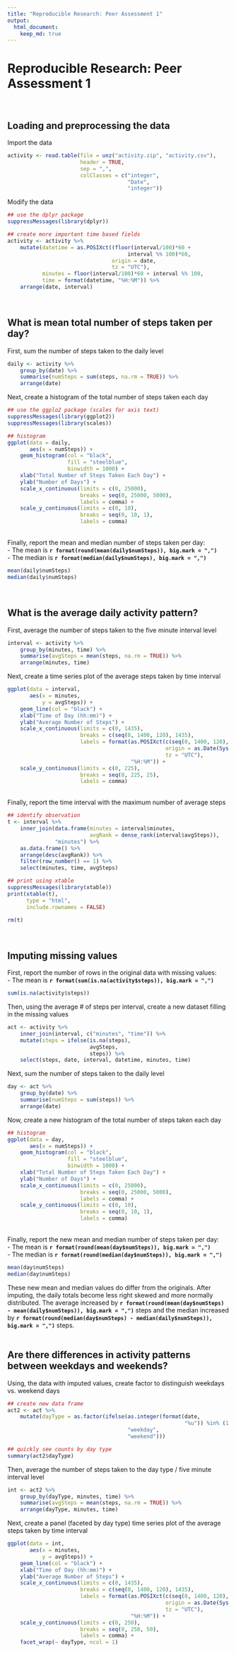 ---
title: "Reproducible Research: Peer Assessment 1"
output: 
  html_document:
    keep_md: true
---


Reproducible Research: Peer Assessment 1  
==========================================
<br>


## Loading and preprocessing the data
Import the data
```{r}
activity <- read.table(file = unz("activity.zip", "activity.csv"), 
                       header = TRUE, 
                       sep = ",", 
                       colClasses = c("integer", 
                                      "Date", 
                                      "integer"))
```
Modify the data
```{r}
## use the dplyr package
suppressMessages(library(dplyr))

## create more important time based fields
activity <- activity %>% 
    mutate(datetime = as.POSIXct((floor(interval/100)*60 + 
                                      interval %% 100)*60, 
                                 origin = date, 
                                 tz = "UTC"), 
           minutes = floor(interval/100)*60 + interval %% 100, 
           time = format(datetime, "%H:%M")) %>% 
    arrange(date, interval)
```
<br>


## What is mean total number of steps taken per day?
First, sum the number of steps taken to the daily level
```{r}
daily <- activity %>% 
    group_by(date) %>% 
    summarise(numSteps = sum(steps, na.rm = TRUE)) %>% 
    arrange(date)
```
Next, create a histogram of the total number of steps taken each day
```{r, fig.width=10, fig.height=6}
## use the ggplo2 package (scales for axis text)
suppressMessages(library(ggplot2))
suppressMessages(library(scales))

## histogram
ggplot(data = daily, 
       aes(x = numSteps)) + 
    geom_histogram(col = "black", 
                   fill = "steelblue", 
                   binwidth = 1000) + 
    xlab("Total Number of Steps Taken Each Day") + 
    ylab("Number of Days") + 
    scale_x_continuous(limits = c(0, 25000), 
                       breaks = seq(0, 25000, 5000), 
                       labels = comma) + 
    scale_y_continuous(limits = c(0, 10), 
                       breaks = seq(0, 10, 1), 
                       labels = comma)
```
<br>
Finally, report the mean and median number of steps taken per day:  
- The mean is **`r format(round(mean(daily$numSteps)), big.mark = ",")`**  
- The median is **`r format(median(daily$numSteps), big.mark = ",")`**  

```{r}
mean(daily$numSteps)
median(daily$numSteps)
```
<br>


## What is the average daily activity pattern?
First, average the number of steps taken to the five minute interval level
```{r}
interval <- activity %>% 
    group_by(minutes, time) %>%  
    summarise(avgSteps = mean(steps, na.rm = TRUE)) %>% 
    arrange(minutes, time)
```
Next, create a time series plot of the average steps taken by time interval
```{r, fig.width=10, fig.height=6}
ggplot(data = interval, 
       aes(x = minutes, 
           y = avgSteps)) + 
    geom_line(col = "black") + 
    xlab("Time of Day (hh:mm)") + 
    ylab("Average Number of Steps") + 
    scale_x_continuous(limits = c(0, 1435), 
                       breaks = c(seq(0, 1400, 120), 1435), 
                       labels = format(as.POSIXct(c(seq(0, 1400, 120), 1435)*60, 
                                                  origin = as.Date(Sys.time()), 
                                                  tz = "UTC"), 
                                       "%H:%M")) + 
    scale_y_continuous(limits = c(0, 225), 
                       breaks = seq(0, 225, 25), 
                       labels = comma)
```
<br>
Finally, report the time interval with the maximum number of average steps
```{r, results='asis'}
## identify observation
t <- interval %>% 
    inner_join(data.frame(minutes = interval$minutes, 
                          avgRank = dense_rank(interval$avgSteps)), 
               "minutes") %>% 
    as.data.frame() %>% 
    arrange(desc(avgRank)) %>% 
    filter(row_number() == 1) %>% 
    select(minutes, time, avgSteps)

## print using xtable
suppressMessages(library(xtable))
print(xtable(t), 
      type = "html", 
      include.rownames = FALSE)
```
```{r, echo=FALSE}
rm(t)
```
<br>


## Imputing missing values
First, report the number of rows in the original data with missing values:  
- The mean is **`r format(sum(is.na(activity$steps)), big.mark = ",")`**   

```{r}
sum(is.na(activity$steps))
```
Then, using the average # of steps per interval, create a new dataset filling in the missing values
```{r}
act <- activity %>% 
    inner_join(interval, c("minutes", "time")) %>% 
    mutate(steps = ifelse(is.na(steps), 
                          avgSteps, 
                          steps)) %>% 
    select(steps, date, interval, datetime, minutes, time)
```
Next, sum the number of steps taken to the daily level
```{r}
day <- act %>% 
    group_by(date) %>% 
    summarise(numSteps = sum(steps)) %>% 
    arrange(date)
```
Now, create a new histogram of the total number of steps taken each day
```{r, fig.width=10, fig.height=6}
## histogram
ggplot(data = day, 
       aes(x = numSteps)) + 
    geom_histogram(col = "black", 
                   fill = "steelblue", 
                   binwidth = 1000) + 
    xlab("Total Number of Steps Taken Each Day") + 
    ylab("Number of Days") + 
    scale_x_continuous(limits = c(0, 25000), 
                       breaks = seq(0, 25000, 5000), 
                       labels = comma) + 
    scale_y_continuous(limits = c(0, 10), 
                       breaks = seq(0, 10, 1), 
                       labels = comma)
```
<br>
Finally, report the new mean and median number of steps taken per day:  
- The mean is **`r format(round(mean(day$numSteps)), big.mark = ",")`**  
- The median is **`r format(round(median(day$numSteps)), big.mark = ",")`**  

```{r}
mean(day$numSteps)
median(day$numSteps)
```
These new mean and median values do differ from the originals. After imputing, 
the daily totals become less right skewed and more normally distributed. The average increased by 
**`r format(round(mean(day$numSteps) - mean(daily$numSteps)), big.mark = ",")`** steps and the median increased by 
**`r format(round(median(day$numSteps) - median(daily$numSteps)), big.mark = ",")`** steps.  
<br>


## Are there differences in activity patterns between weekdays and weekends?
Using, the data with imputed values, create factor to distinguish weekdays vs. weekend days
```{r}
## create new data frame
act2 <- act %>% 
    mutate(dayType = as.factor(ifelse(as.integer(format(date, 
                                                        "%u")) %in% (1:5), 
                                      "weekday", 
                                      "weekend")))

## quickly see counts by day type
summary(act2$dayType)
```
Then, average the number of steps taken to the day type / five minute interval level
```{r}
int <- act2 %>% 
    group_by(dayType, minutes, time) %>%  
    summarise(avgSteps = mean(steps, na.rm = TRUE)) %>% 
    arrange(dayType, minutes, time)
```
Next, create a panel (faceted by day type) time series plot of the average steps taken by time interval
```{r, fig.width=10, fig.height=6}
ggplot(data = int, 
       aes(x = minutes, 
           y = avgSteps)) + 
    geom_line(col = "black") + 
    xlab("Time of Day (hh:mm)") + 
    ylab("Average Number of Steps") + 
    scale_x_continuous(limits = c(0, 1435), 
                       breaks = c(seq(0, 1400, 120), 1435), 
                       labels = format(as.POSIXct(c(seq(0, 1400, 120), 1435)*60, 
                                                  origin = as.Date(Sys.time()), 
                                                  tz = "UTC"), 
                                       "%H:%M")) + 
    scale_y_continuous(limits = c(0, 250), 
                       breaks = seq(0, 250, 50), 
                       labels = comma) + 
    facet_wrap(~ dayType, ncol = 1)
```
<br>
